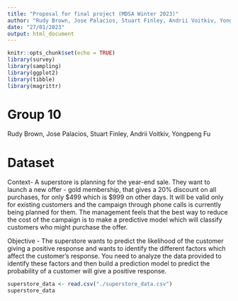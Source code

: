 ```yaml
---
title: "Proposal for final project (MDSA Winter 2023)"
author: "Rudy Brown, Jose Palacios, Stuart Finley, Andrii Voitkiv, Yongpeng Fu"
date: "27/01/2023"
output: html_document
---
```


```r
knitr::opts_chunk$set(echo = TRUE)
library(survey)
library(sampling)
library(ggplot2)
library(tibble)
library(magrittr)
```

# Group 10

Rudy Brown, Jose Palacios, Stuart Finley, Andrii Voitkiv, Yongpeng Fu



# Dataset
Context- A superstore is planning for the year-end sale. They want to launch a new offer - gold membership, that gives a 20% discount on all purchases, for only $499 which is $999 on other days. It will be valid only for existing customers and the campaign through phone calls is currently being planned for them. The management feels that the best way to reduce the cost of the campaign is to make a predictive model which will classify customers who might purchase the offer.

Objective - The superstore wants to predict the likelihood of the customer giving a positive response and wants to identify the different factors which affect the customer's response. You need to analyze the data provided to identify these factors and then build a prediction model to predict the probability of a customer will give a positive response.
```r
superstore_data <- read.csv("./superstore_data.csv")
superstore_data
```

